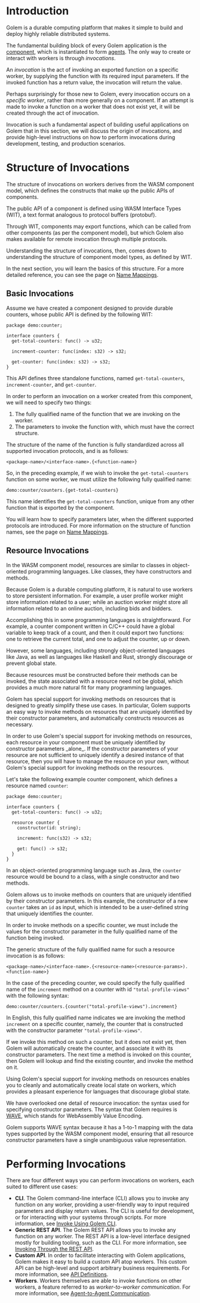 
# Introduction

Golem is a durable computing platform that makes it simple to build and deploy
highly reliable distributed systems.

The fundamental building block of every Golem application is the
[component](/concepts/components), which is instantiated to form
[agents](/concepts/agents). The only way to create or interact with workers is
through _invocations_.

An _invocation_ is the act of invoking an exported function on a specific
worker, by supplying the function with its required input parameters. If the
invoked function has a return value, the invocation will return the value.

Perhaps surprisingly for those new to Golem, every invocation occurs on a
_specific worker_, rather than more generally on a component. If an attempt is
made to invoke a function on a worker that does not exist yet, it will be
created through the act of invocation.

Invocation is such a fundamental aspect of building useful applications on
Golem that in this section, we will discuss the origin of invocations, and
provide high-level instructions on how to perform invocations during
development, testing, and production scenarios.

# Structure of Invocations

The structure of invocations on workers derives from the WASM component model,
which defines the constructs that make up the public APIs of components.

The public API of a component is defined using WASM Interface Types (WIT), a
text format analogous to protocol buffers (protobuf).

Through WIT, components may export functions, which can be called from other
components (as per the component model), but which Golem also makes available
for remote invocation through multiple protocols.

Understanding the structure of invocations, then, comes down to understanding
the structure of component model types, as defined by WIT.

In the next section, you will learn the basics of this structure. For a more
detailed reference, you can see the page on [Name Mappings](/name-mapping).

## Basic Invocations

Assume we have created a component designed to provide durable counters, whose
public API is defined by the following WIT:

```wit
package demo:counter;

interface counters {
  get-total-counters: func() -> u32;

  increment-counter: func(index: s32) -> s32;

  get-counter: func(index: s32) -> s32;
}
```

This API defines three standalone functions, named `get-total-counters`,
`increment-counter`, and `get-counter`.

In order to perform an invocation on a worker created from this component, we
will need to specify two things:

1. The fully qualified name of the function that we are invoking on the worker.
2. The parameters to invoke the function with, which must have the correct
   structure.

The structure of the name of the function is fully standardized across all
supported invocation protocols, and is as follows:

```
<package-name>/<interface-name>.{<function-name>}
```

So, in the preceding example, if we wish to invoke the `get-total-counters`
function on some worker, we must utilize the following fully qualified name:

```
demo:counter/counters.{get-total-counters}
```

This name identifies the `get-total-counters` function, unique from any other
function that is exported by the component.

You will learn how to specify parameters later, when the different supported
protocols are introduced. For more information on the structure of function
names, see the page on [Name Mappings](/name-mapping).

## Resource Invocations

In the WASM component model, resources are similar to classes in object-oriented
programming languages. Like classes, they have constructors and methods.

Because Golem is a durable computing platform, it is natural to use workers to
store persistent information. For example, a user profile worker might store
information related to a user; while an auction worker might store all
information related to an online auction, including bids and bidders.

Accomplishing this in some programming languages is straightforward. For
example, a counter component written in C/C++ could have a global variable to
keep track of a count, and then it could export two functions: one to retrieve
the current total, and one to adjust the counter, up or down.

However, some languages, including strongly object-oriented languages like Java,
as well as languages like Haskell and Rust, strongly discourage or prevent
global state.

Because resources must be constructed before their methods can be invoked, the
state associated with a resource need not be global, which provides a much more
natural fit for many programming languages.

Golem has special support for invoking methods on resources that is designed to
greatly simplify these use cases. In particular, Golem supports an easy way
to invoke methods on resources that are uniquely identified by their
constructor parameters, and automatically constructs resources as necessary.

<Callout type="warning">
  <div>
    In order to use Golem's special support for invoking methods on resources, each resource in your
    component must be uniquely identified by constructor parameters _alone_. If the constructor
    parameters of your resource are not sufficient to uniquely identify a desired instance of that
    resource, then you will have to manage the resource on your own, without Golem's special support
    for invoking methods on the resources.
  </div>
</Callout>

Let's take the following example counter component, which defines a resource
named `counter`:

```wit
package demo:counter;

interface counters {
  get-total-counters: func() -> u32;

  resource counter {
    constructor(id: string);

    increment: func(s32) -> s32;

    get: func() -> s32;
  }
}
```

In an object-oriented programming language such as Java, the `counter` resource
would be bound to a class, with a single constructor and two methods.

Golem allows us to invoke methods on counters that are uniquely identified by
their constructor parameters. In this example, the constructor of a new
`counter` takes an `id` as input, which is intended to be a user-defined string
that uniquely identifies the counter.

In order to invoke methods on a specific counter, we must include the
values for the constructor parameter in the fully qualified name of the function
being invoked.

The generic structure of the fully qualified name for such a resource invocation
is as follows:

```
<package-name>/<interface-name>.{<resource-name>(<resource-params>).<function-name>}
```

In the case of the preceding counter, we could specify the fully qualified name
of the `increment` method on a counter with id `"total-profile-views"` with the
following syntax:

```
demo:counter/counters.{counter("total-profile-views").increment}
```

In English, this fully qualified name indicates we are invoking the method
`increment` on a specific counter, namely, the counter that is constructed with
the constructor parameter `"total-profile-views"`.

If we invoke this method on such a counter, but it does not exist yet, then
Golem will automatically create the counter, and associate it with its
constructor parameters. The next time a method is invoked on this counter, then
Golem will lookup and find the existing counter, and invoke the method on it.

Using Golem's special support for invoking methods on resources enables you to
cleanly and automatically create local state on workers, which provides a
pleasant experience for languages that discourage global state.

We have overlooked one detail of resource invocation: the syntax used for
specifying constructor parameters. The syntax that Golem requires is
[WAVE](https://github.com/bytecodealliance/wasm-tools/tree/main/crates/wasm-wave#readme),
which stands for WebAssembly Value Encoding.

Golem supports WAVE syntax because it has a 1-to-1 mapping with the data types
supported by the WASM component model, ensuring that all resource constructor
parameters have a single unambiguous value representation.

# Performing Invocations

There are four different ways you can perform invocations on workers, each
suited to different use cases:

- **CLI**. The Golem command-line interface (CLI) allows you to invoke any
  function on any worker, providing a user-friendly way to input required
  parameters and display return values. The CLI is useful for development, or
  for interacting with your systems through scripts. For more information, see
  [Invoke Using Golem CLI](/invoke/cli).
- **Generic REST API**. The Golem REST API allows you to invoke any function on
  any worker. The REST API is a low-level interface designed mostly for
  building tooling, such as the CLI. For more information, see [Invoking Through
  the REST API](/invoke/http).
- **Custom API**. In order to facilitate interacting with Golem applications,
  Golem makes it easy to build a custom API atop workers. This custom API can
  be high-level and support arbitrary business requirements. For more
  information, see [API Definitions](/concepts/api-definitions).
- **Workers**. Workers themselves are able to invoke functions on other
  workers, a feature referred to as _worker-to-worker communication_. For more
  information, see
  [Agent-to-Agent Communication](/concepts/agent-to-agent-communication).
